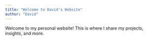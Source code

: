 ```yaml
---
title: "Welcome to David's Website"
author: "David"
---
```


Welcome to my personal website! This is where I share my projects, insights, and more.